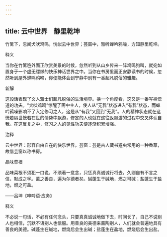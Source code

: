 ```yaml
---
---
---
```

title: 云中世界　静里乾坤
---



竹篱下，忽闻犬吠鸡鸣，恍似云中世界；芸窗中，雅听蝉吟鸦噪，方知静里乾坤。

释义

当你在竹篱笆外面正欣赏美景的时候，忽然听到从山乡传来一阵鸡鸣狗叫，就宛如置身于一个虚无缥缈的快乐神话世界之中。当你在书房里面正安静读书的时候，忽然听到屋外蝉鸣鸦啼，你便能体会到宁静中别有一番超凡脱俗的雅趣。

新解

这段话表现了文人雅士们超凡脱俗的生活境界。换一个角度看，这又是一番写禅悟道的功夫。“犬吠鸡鸣”惊醒了斋中主人，使人从“无我”状态进入“有我”状态，而蝉吟鸦噪影响不了入定修习之人，这是从“有我”又回到“无我”。人的精神状态就在这恍若隔世恍若在世的情势中飘游，修定的人也就在这往返飘游的过程中交叉体认自我。在这反复之中，修习之人的见性功夫便逐渐积累增强。

注释

云中世界：形容自由自在的快乐世界。芸窗：芸是古人藏书避虫常用的一种香草，故借芸窗以称书房。



品味菜根

品味菜根不须犯一口说，不须著一意念，只恁真真诚诚行将去，久则自有不言之信，默成之孚。薰之善良，遍为尔德者矣。碱蓬生于碱地，燃之可碱；盐蓬生于盐地，燃之可盐。

——吕坤《呻吟语·应务》

释义

不必说一句话，不必有任何念头，只要真真诚诚地做下去，时间长了，自己不说别人也相信，沉默不语别人也信服。用善良的美德来薰陶别人，人们就会普遍地具有善良的美德。碱蓬生在碱地，燃烧后会生出碱；盐蓬生在盐地，燃烧后会生出盐。